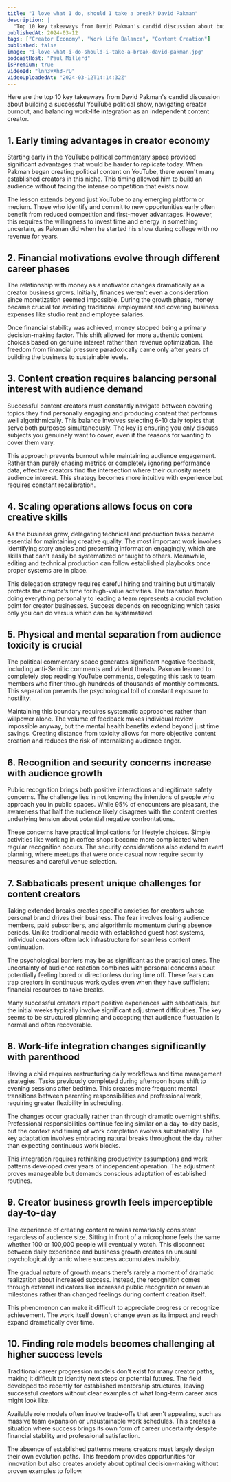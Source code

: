 ```yaml
---
title: "I love what I do, should I take a break? David Pakman"
description: |
  "Top 10 key takeaways from David Pakman's candid discussion about building a successful YouTube political show, navigating creator burnout, and balancing work-life integration as an independent content creator."
publishedAt: 2024-03-12
tags: ["Creator Economy", "Work Life Balance", "Content Creation"]
published: false
image: "i-love-what-i-do-should-i-take-a-break-david-pakman.jpg"
podcastHost: "Paul Millerd"
isPremium: true
videoId: "lnn3vXh3-rU"
videoUploadedAt: "2024-03-12T14:14:32Z"
---
```



<PodcastSummaryPageLayout frontmatter={frontmatter}>

Here are the top 10 key takeaways from David Pakman's candid discussion about building a successful YouTube political show, navigating creator burnout, and balancing work-life integration as an independent content creator.

## 1. Early timing advantages in creator economy

Starting early in the YouTube political commentary space provided significant advantages that would be harder to replicate today. When Pakman began creating political content on YouTube, there weren't many established creators in this niche. This timing allowed him to build an audience without facing the intense competition that exists now.

The lesson extends beyond just YouTube to any emerging platform or medium. Those who identify and commit to new opportunities early often benefit from reduced competition and first-mover advantages. However, this requires the willingness to invest time and energy in something uncertain, as Pakman did when he started his show during college with no revenue for years.

## 2. Financial motivations evolve through different career phases

The relationship with money as a motivator changes dramatically as a creator business grows. Initially, finances weren't even a consideration since monetization seemed impossible. During the growth phase, money became crucial for avoiding traditional employment and covering business expenses like studio rent and employee salaries.

Once financial stability was achieved, money stopped being a primary decision-making factor. This shift allowed for more authentic content choices based on genuine interest rather than revenue optimization. The freedom from financial pressure paradoxically came only after years of building the business to sustainable levels.

## 3. Content creation requires balancing personal interest with audience demand

Successful content creators must constantly navigate between covering topics they find personally engaging and producing content that performs well algorithmically. This balance involves selecting 6-10 daily topics that serve both purposes simultaneously. The key is ensuring you only discuss subjects you genuinely want to cover, even if the reasons for wanting to cover them vary.

This approach prevents burnout while maintaining audience engagement. Rather than purely chasing metrics or completely ignoring performance data, effective creators find the intersection where their curiosity meets audience interest. This strategy becomes more intuitive with experience but requires constant recalibration.

## 4. Scaling operations allows focus on core creative skills

As the business grew, delegating technical and production tasks became essential for maintaining creative quality. The most important work involves identifying story angles and presenting information engagingly, which are skills that can't easily be systematized or taught to others. Meanwhile, editing and technical production can follow established playbooks once proper systems are in place.

This delegation strategy requires careful hiring and training but ultimately protects the creator's time for high-value activities. The transition from doing everything personally to leading a team represents a crucial evolution point for creator businesses. Success depends on recognizing which tasks only you can do versus which can be systematized.

## 5. Physical and mental separation from audience toxicity is crucial

The political commentary space generates significant negative feedback, including anti-Semitic comments and violent threats. Pakman learned to completely stop reading YouTube comments, delegating this task to team members who filter through hundreds of thousands of monthly comments. This separation prevents the psychological toll of constant exposure to hostility.

Maintaining this boundary requires systematic approaches rather than willpower alone. The volume of feedback makes individual review impossible anyway, but the mental health benefits extend beyond just time savings. Creating distance from toxicity allows for more objective content creation and reduces the risk of internalizing audience anger.

## 6. Recognition and security concerns increase with audience growth

Public recognition brings both positive interactions and legitimate safety concerns. The challenge lies in not knowing the intentions of people who approach you in public spaces. While 95% of encounters are pleasant, the awareness that half the audience likely disagrees with the content creates underlying tension about potential negative confrontations.

These concerns have practical implications for lifestyle choices. Simple activities like working in coffee shops become more complicated when regular recognition occurs. The security considerations also extend to event planning, where meetups that were once casual now require security measures and careful venue selection.

## 7. Sabbaticals present unique challenges for content creators

Taking extended breaks creates specific anxieties for creators whose personal brand drives their business. The fear involves losing audience members, paid subscribers, and algorithmic momentum during absence periods. Unlike traditional media with established guest host systems, individual creators often lack infrastructure for seamless content continuation.

The psychological barriers may be as significant as the practical ones. The uncertainty of audience reaction combines with personal concerns about potentially feeling bored or directionless during time off. These fears can trap creators in continuous work cycles even when they have sufficient financial resources to take breaks.

Many successful creators report positive experiences with sabbaticals, but the initial weeks typically involve significant adjustment difficulties. The key seems to be structured planning and accepting that audience fluctuation is normal and often recoverable.

## 8. Work-life integration changes significantly with parenthood

Having a child requires restructuring daily workflows and time management strategies. Tasks previously completed during afternoon hours shift to evening sessions after bedtime. This creates more frequent mental transitions between parenting responsibilities and professional work, requiring greater flexibility in scheduling.

The changes occur gradually rather than through dramatic overnight shifts. Professional responsibilities continue feeling similar on a day-to-day basis, but the context and timing of work completion evolves substantially. The key adaptation involves embracing natural breaks throughout the day rather than expecting continuous work blocks.

This integration requires rethinking productivity assumptions and work patterns developed over years of independent operation. The adjustment proves manageable but demands conscious adaptation of established routines.

## 9. Creator business growth feels imperceptible day-to-day

The experience of creating content remains remarkably consistent regardless of audience size. Sitting in front of a microphone feels the same whether 100 or 100,000 people will eventually watch. This disconnect between daily experience and business growth creates an unusual psychological dynamic where success accumulates invisibly.

The gradual nature of growth means there's rarely a moment of dramatic realization about increased success. Instead, the recognition comes through external indicators like increased public recognition or revenue milestones rather than changed feelings during content creation itself.

This phenomenon can make it difficult to appreciate progress or recognize achievement. The work itself doesn't change even as its impact and reach expand dramatically over time.

## 10. Finding role models becomes challenging at higher success levels

Traditional career progression models don't exist for many creator paths, making it difficult to identify next steps or potential futures. The field developed too recently for established mentorship structures, leaving successful creators without clear examples of what long-term career arcs might look like.

Available role models often involve trade-offs that aren't appealing, such as massive team expansion or unsustainable work schedules. This creates a situation where success brings its own form of career uncertainty despite financial stability and professional satisfaction.

The absence of established patterns means creators must largely design their own evolution paths. This freedom provides opportunities for innovation but also creates anxiety about optimal decision-making without proven examples to follow.

</PodcastSummaryPageLayout>

